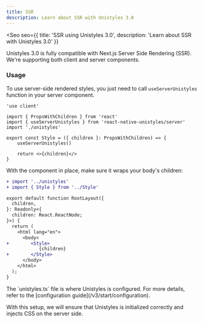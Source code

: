 ```yaml
---
title: SSR
description: Learn about SSR with Unistyles 3.0
---
```



<Seo
    seo={{
        title: 'SSR using Unistyles 3.0',
        description: 'Learn about SSR with Unistyles 3.0'
    }}
>

Unistyles 3.0 is fully compatible with Next.js Server Side Rendering (SSR). We're supporting both client and server components.

### Usage

To use server-side rendered styles, you just need to call `useServerUnistyles` function in your server component.

```tsx title="Style.tsx" /useServerUnistyles/
'use client'

import { PropsWithChildren } from 'react'
import { useServerUnistyles } from 'react-native-unistyles/server'
import './unistyles'

export const Style = ({ children }: PropsWithChildren) => {
    useServerUnistyles()

    return <>{children}</>
}
```

With the component in place, make sure it wraps your body's children:

```diff lang="tsx" title="layout.tsx"
+ import '../unistyles'
+ import { Style } from '../Style'

export default function RootLayout({
  children,
}: Readonly<{
  children: React.ReactNode;
}>) {
  return (
    <html lang="en">
      <body>
+        <Style>
            {children}
+        </Style>
      </body>
    </html>
  );
}
```

<Aside>
The `unistyles.ts` file is where Unistyles is configured. For more details, refer to the [configuration guide](/v3/start/configuration).
</Aside>

With this setup, we will ensure that Unistyles is initialized correctly and injects CSS on the server side.
</Seo>

